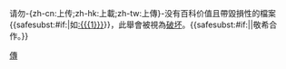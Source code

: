 {{{icon|[[File:Information orange.svg|25px]] }}}请勿-{zh-cn:上传;zh-hk:上載;zh-tw:上傳}-没有百科价值且帶毀損性的檔案{{<includeonly>safesubst:</includeonly>#if:{{{1|}}}|如[[:{{{1}}}]]}}，此舉會被視為[[Wikipedia:破坏|破坏]]。{{<includeonly>safesubst:</includeonly>#if:{{{2|}}}|{{{2}}}|敬希合作。}}<!-- Template:uw-upload2 --><noinclude>
{{Templatesnotice|series = uw-upload|max = 4im}}
[[Category:用戶警告模板|傳]]
</noinclude>